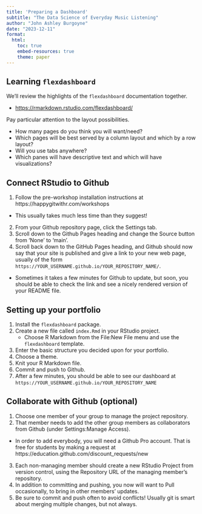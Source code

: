 ```yaml
---
title: 'Preparing a Dashboard'
subtitle: "The Data Science of Everyday Music Listening"
author: "John Ashley Burgoyne"
date: "2023-12-11"
format: 
  html:
    toc: true
    embed-resources: true
    theme: paper
---
```


## Learning `flexdashboard`

We'll review the highlights of the `flexdashboard` documentation together.

  - [https://rmarkdown.rstudio.com/flexdashboard/](https://rmarkdown.rstudio.com/flexdashboard/)
  
Pay particular attention to the layout possibilities. 

  - How many pages do you think you will want/need?
  - Which pages will be best served by a column layout and which by a row layout? 
  - Will you use tabs anywhere?  
  - Which panes will have descriptive text and which will have visualizations?

## Connect RStudio to Github

1. Follow the pre-workshop installation instructions at https://happygitwithr.com/workshops
  - This usually takes much less time than they suggest!
2. From your Github repository page, click the Settings tab.
3. Scroll down to the Github Pages heading and change the Source button from ‘None’ to ‘main’.
4. Scroll back down to the GitHub Pages heading, and Github should now say that your site is published and give a link to your new web page, usually of the form `https://YOUR_USERNAME.github.io/YOUR_REPOSITORY_NAME/`.
  - Sometimes it takes a few minutes for Github to update, but soon, you should be able to check the link and see a nicely rendered version of your README file.

## Setting up your portfolio

1. Install the `flexdashboard` package.
2. Create a new file called `index.Rmd` in your RStudio project.
    - Choose R Markdown from the File:New File menu and use the `flexdashboard` template.
3. Enter the basic structure you decided upon for your portfolio.
4. Choose a theme.
5. Knit your R Markdown file.
6. Commit and push to Github.
7. After a few minutes, you should be able to see our dashboard at `https://YOUR_USERNAME.github.io/YOUR_REPOSITORY_NAME`

## Collaborate with Github (optional)

1. Choose one member of your group to manage the project repository.
2. That member needs to add the other group members as collaborators from Github (under Settings:Manage Access).
  - In order to add everybody, you will need a Github Pro account. That is free for students by making a request at https://education.github.com/discount_requests/new
3. Each non-managing member should create a new RStudio Project from version control, using the Repository URL of the managing member's repository.
4. In addition to committing and pushing, you now will want to Pull occasionally, to bring in other members' updates.
5. Be sure to commit and push often to avoid conflicts! Usually git is smart about merging multiple changes, but not always.
